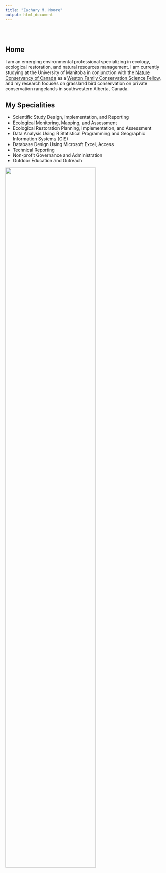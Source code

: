 ```yaml
---
title: "Zachary M. Moore"
output: html_document
---
```


<style type="text/css">
.title {
  display: none;
}

#getting-started img {
  margin-right: 10px;
}

</style>

<div class="row" style="padding-top: 30px;">
<div class="col-sm-6">

# **Home**

I am an emerging environmental professional specializing in ecology, ecological restoration, and natural resources management. I am currently studying at the University of Manitoba in conjunction with the [Nature Conservancy of Canada](https://www.natureconservancy.ca/en/) as a [Weston Family Conservation Science Fellow](https://www.natureconservancy.ca/en/what-we-do/conservation-research/weston-fellowship.html), and my research focuses on grassland bird conservation on private conservation rangelands in southwestern Alberta, Canada. 


## My Specialities

- Scientific Study Design, Implementation, and Reporting
- Ecological Monitoring, Mapping, and Assessment
- Ecological Restoration Planning, Implementation, and Assessment
- Data Analysis Using R Statistical Programming and Geographic Information Systems (GIS)
- Database Design Using Microsoft Excel, Access
- Technical Reporting
- Non-profit Governance and Administration
- Outdoor Education and Outreach


</div>
<div class="col-sm-6">

![](visuals/headshot.jpg){width=75%}
</a>
</div>
